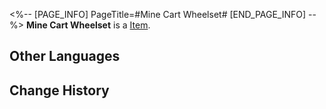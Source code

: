 <%-- [PAGE_INFO]
PageTitle=#Mine Cart Wheelset#
[END_PAGE_INFO] --%>
{{Item Infobox
|title       = Mine Cart Wheelset
|id          = 140039
|image       = Item Mine Cart Wheelset.png
|type        = 
|invCategory = Missions
|rarity      = 3
|effect      = 
|description = A part used for connecting mine cart wheels.
}}
{{Description|1=''"A sturdy axle connects two mine cart wheels."''}}
'''Mine Cart Wheelset''' is a [[Item]].

==Other Languages==
{{Other Languages
|en   = Mine Cart Wheelset
|zhs  = 矿车轮对
|zht  = 礦車輪軸
|ja   = 鉱車の輪軸
|ko   = 광차 바퀴
|es   = Ruedas de carro minero
|fr   = Jeu de roues de chariot de mine
|ru   = Колёсная пара вагонетки
|th   = ล้อรถขนแร่
|vi   = Bánh Xe Xe Khoáng
|de   = Minenwagen-Räder
|id   = Bantalan Roda Kereta Tambang
|pt   = Eixo do Carrinho de Mineração
}}

==Change History==
{{Change History|2.0}}